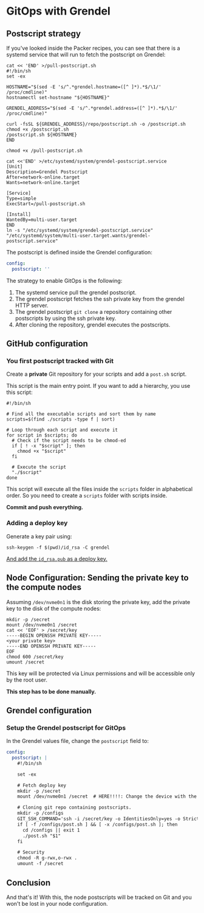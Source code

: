 # GitOps with Grendel


## Postscript strategy

If you've looked inside the Packer recipes, you can see that there is a systemd service that will run to fetch the postscript on Grendel:

```shell title="Extract of ks.bare.cfg"
cat << 'END' >/pull-postscript.sh
#!/bin/sh
set -ex

HOSTNAME="$(sed -E 's/^.*grendel.hostname=([^ ]*).*$/\1/' /proc/cmdline)"
hostnamectl set-hostname "${HOSTNAME}"

GRENDEL_ADDRESS="$(sed -E 's/^.*grendel.address=([^ ]*).*$/\1/' /proc/cmdline)"

curl -fsSL ${GRENDEL_ADDRESS}/repo/postscript.sh -o /postscript.sh
chmod +x /postscript.sh
/postscript.sh ${HOSTNAME}
END

chmod +x /pull-postscript.sh

cat <<'END' >/etc/systemd/system/grendel-postscript.service
[Unit]
Description=Grendel Postscript
After=network-online.target
Wants=network-online.target

[Service]
Type=simple
ExecStart=/pull-postscript.sh

[Install]
WantedBy=multi-user.target
END
ln -s "/etc/systemd/system/grendel-postscript.service" "/etc/systemd/system/multi-user.target.wants/grendel-postscript.service"
```

The postscript is defined inside the Grendel configuration:

```yaml title="helm/grendel/values-production.yaml"
config:
  postscript: ''
```

The strategy to enable GitOps is the following:

1. The systemd service pull the grendel postscript.
2. The grendel postscript fetches the ssh private key from the grendel HTTP server.
3. The grendel postscript `git clone` a repository containing other postscripts by using the ssh private key.
4. After cloning the repository, grendel executes the postscripts.

## GitHub configuration

### You first postscript tracked with Git

Create a **private** Git repository for your scripts and add a `post.sh` script.

This script is the main entry point. If you want to add a hierarchy, you use this script:

```shell title="Example of postscript"
#!/bin/sh

# Find all the executable scripts and sort them by name
scripts=$(find ./scripts -type f | sort)

# Loop through each script and execute it
for script in $scripts; do
  # Check if the script needs to be chmod-ed
  if [ ! -x "$script" ]; then
    chmod +x "$script"
  fi

  # Execute the script
  "./$script"
done
```

This script will execute all the files inside the `scripts` folder in alphabetical order. So you need to create a `scripts` folder with scripts inside.

**Commit and push everything.**

### Adding a deploy key

Generate a key pair using:

```shell
ssh-keygen -f $(pwd)/id_rsa -C grendel
```

[And add the `id_rsa.pub` as a deploy key.](https://docs.github.com/en/authentication/connecting-to-github-with-ssh/managing-deploy-keys#set-up-deploy-keys)

## Node Configuration: Sending the private key to the compute nodes

Assuming `/dev/nvme0n1` is the disk storing the private key, add the private key to the disk of the compute nodes:

```shell title="root@cn1:/root"
mkdir -p /secret
mount /dev/nvme0n1 /secret
cat << 'EOF' > /secret/key
-----BEGIN OPENSSH PRIVATE KEY-----
<your private key>
-----END OPENSSH PRIVATE KEY-----
EOF
chmod 600 /secret/key
umount /secret
```

This key will be protected via Linux permissions and will be accessible only by the root user.

**This step has to be done manually.**

## Grendel configuration

### Setup the Grendel postscript for GitOps

In the Grendel values file, change the `postscript` field to:

```yaml title="helm/grendel/values-production.yaml"
config:
  postscript: |
    #!/bin/sh

    set -ex

    # Fetch deploy key
    mkdir -p /secret
    mount /dev/nvme0n1 /secret  # HERE!!!!: Change the device with the disk which will store the private key.

    # Cloning git repo containing postscripts.
    mkdir -p /configs
    GIT_SSH_COMMAND='ssh -i /secret/key -o IdentitiesOnly=yes -o StrictHostKeyChecking=no -o UserKnownHostsFile=/dev/null' git clone git@github.com:<repo owner>/<repo>.git /configs
    if [ -f /configs/post.sh ] && [ -x /configs/post.sh ]; then
      cd /configs || exit 1
      ./post.sh "$1"
    fi

    # Security
    chmod -R g-rwx,o-rwx .
    umount -f /secret
```

## Conclusion

And that's it! With this, the node postscripts will be tracked on Git and you won't be lost in your node configuration.

